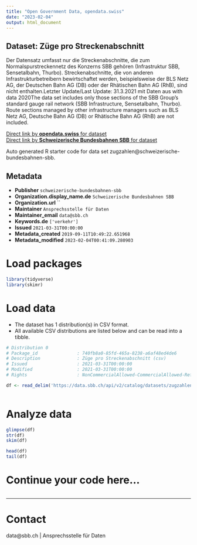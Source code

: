 ```yaml
---
title: "Open Government Data, opendata.swiss"
date: "2023-02-04"
output: html_document
---
```


## Dataset: Züge pro Streckenabschnitt

Der Datensatz umfasst nur die Streckenabschnitte, die zum Normalspurstreckennetz des Konzerns SBB gehören (Infrastruktur SBB, Sensetalbahn, Thurbo). Streckenabschnitte, die von anderen Infrastrukturbetreibern bewirtschaftet werden, beispielsweise der BLS Netz AG, der Deutschen Bahn AG (DB) oder der Rhätischen Bahn AG (RhB), sind nicht enthalten.Letzter Update/Last Update: 31.3.2021 mit Daten aus with data 2020The data set includes only those sections of the SBB Group's standard gauge rail network (SBB Infrastructure, Sensetalbahn, Thurbo). Route sections managed by other infrastructure managers such as BLS Netz AG, Deutsche Bahn AG (DB) or Rhätische Bahn AG (RhB) are not included.

[Direct link by **opendata.swiss** for dataset](https://opendata.swiss/de/dataset/zuge-pro-streckenabschnitt1)<br>
[Direct link by **Schweizerische Bundesbahnen SBB** for dataset](https://data.sbb.ch/explore/dataset/zugzahlen/)

Auto generated R starter code for data set zugzahlen@schweizerische-bundesbahnen-sbb.

## Metadata

- **Publisher** `schweizerische-bundesbahnen-sbb`
- **Organization.display_name.de** `Schweizerische Bundesbahnen SBB`
- **Organization.url** ``
- **Maintainer** `Ansprechsstelle für Daten`
- **Maintainer_email** `data@sbb.ch`
- **Keywords.de** `['verkehr']`
- **Issued** `2021-03-31T00:00:00`
- **Metadata_created** `2019-09-11T10:49:22.651968`
- **Metadata_modified** `2023-02-04T00:41:09.280903`


# Load packages

```r

library(tidyverse)
library(skimr)

```

# Load data

-   The dataset has 1 distribution(s) in CSV format.
-   All available CSV distributions are listed below and can be read into a tibble.

```r

# Distribution 0
# Package_id               : 740fb8a0-85fd-465a-8238-a6af48ed4de6
# Description              : Züge pro Streckenabschnitt (csv)
# Issued                   : 2021-03-31T00:00:00
# Modified                 : 2021-03-31T00:00:00
# Rights                   : NonCommercialAllowed-CommercialAllowed-ReferenceRequired

df <- read_delim('https://data.sbb.ch/api/v2/catalog/datasets/zugzahlen/exports/csv')



```

# Analyze data

```r

glimpse(df)
str(df)
skim(df)

head(df)
tail(df)

```

# Continue your code here...

```r

```

------------------------------------------------------------------------

# Contact

data@sbb.ch | Ansprechsstelle für Daten
